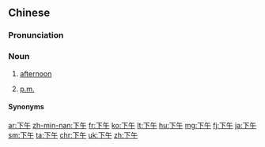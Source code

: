 ==Chinese==
{{zh-forms}}

===Pronunciation===
{{zh-pron
|m=xiàwǔ,tl=y
|ma=y
|c=haa6 ng5
|mn=xm,tw:hā-ngó͘/qz:hǎ-gó͘/zz:hēe-ngó͘
|cat=n
}}

===Noun===
{{zh-noun}}

# [[afternoon]] {{zh-mw|個}}
#: {{zh-x|昨天 下午 她 在 什麼 地方？|Where was she yesterday '''afternoon'''?}}
#: {{zh-x|她 每週 兩 個 下午 學習 藝術。|She studies art two '''afternoons''' a week.}}
# [[p.m.]]
#: {{zh-x|約會 定 於 下午 3 點。|The appointment is at 3 '''p.m.'''}}

====Synonyms====
{{zh-dial}}

{{zh-cat|Beginning|Time}}

[[ar:下午]]
[[zh-min-nan:下午]]
[[fr:下午]]
[[ko:下午]]
[[lt:下午]]
[[hu:下午]]
[[mg:下午]]
[[fj:下午]]
[[ja:下午]]
[[sm:下午]]
[[ta:下午]]
[[chr:下午]]
[[uk:下午]]
[[zh:下午]]